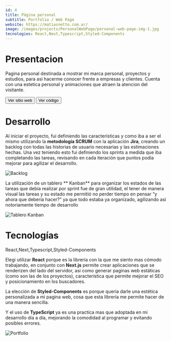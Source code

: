 ```yaml
---
id: 4
title: Página personal
subtitle: Portfolio / Web Page
website: https://matiasnetto.com.ar/
image: /images/projects/PersonalWebPage/personal-web-page-img-1.jpg
tecnologies: React,Next,Typescript,Styled-Components
---
```



# Presentacion

Pagina personal destinada a mostrar mi marca personal, proyectos y estudios, para asi hacerme conocer frente a empresas y clientes. Cuenta con una estetica personal y animaciones que atraen la atencion del visitante.


<Button to="/" contained>Ver sitio web</Button>
<Button to="https://github.com/matiasnetto/portfolio" contained>Ver código</Button>

# Desarrollo

Al iniciar el proyecto, fui definiendo las características y como iba a ser el mismo utilizando la **metodología SCRUM** con la aplicación **Jira**, creando un backlog con todas las historias de usuario necesarias y las estimaciones hechas. Una vez teniendo esto fui definiendo los sprints a medida que iba completando las tareas, revisando en cada iteración que puntos podía mejorar para agilizar el desarrollo.

![Backlog](/images/projects/PersonalWebPage/personal-web-page-img-2.jpg)

La utilización de un tablero ** Kanban** para organizar los estados de las tareas que debía realizar por sprint fue de gran utilidad, el tener de manera visual las tareas y su estado me permitió no perder tiempo en pensar “y ahora que debería hacer?” ya que todo estaba ya organizado, agilizando asi notoriamente tiempo de desarrollo

![Tablero Kanban](/images/projects/PersonalWebPage/personal-web-page-img-3.jpg)

# Tecnologías

<Tecnologies>React,Next,Typescript,Styled-Components</Tecnologies>

Elegi utilizar **React** porque es la librería con la que me siento mas cómodo trabajando, en conjunto con **Next.js** permite crear aplicaciones que se renderizen del lado del servidor, asi como generar paginas web estáticas (como son las de los proyectos), característica que permite mejorar el SEO y posicionamiento en los buscadores.

La elección de **Styled-Components** es porque quería darle una estética personalizada a mi pagina web, cosa que esta librería me permite hacer de una manera sencilla.

Y el uso de **TypeScript** ya es una practica mas que adoptada en mi desarrollo día a día, mejorando la comodidad al programar y evitando posibles errores.


![Portfolio](/images/projects/PersonalWebPage/personal-web-page-img-4.jpg)
